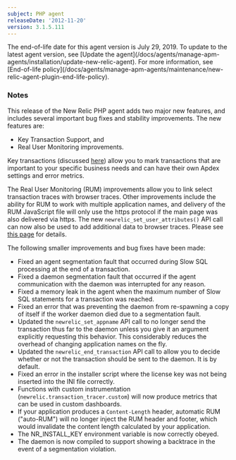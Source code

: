 ```yaml
---
subject: PHP agent
releaseDate: '2012-11-20'
version: 3.1.5.111
---
```


<Callout variant="important">
  The end-of-life date for this agent version is July 29, 2019. To update to the latest agent version, see [Update the agent](/docs/agents/manage-apm-agents/installation/update-new-relic-agent). For more information, see [End-of-life policy](/docs/agents/manage-apm-agents/maintenance/new-relic-agent-plugin-end-life-policy).
</Callout>

### Notes

This release of the New Relic PHP agent adds two major new features, and includes several important bug fixes and stability improvements. The new features are:

* Key Transaction Support, and
* Real User Monitoring improvements.

Key transactions (discussed [here](https://newrelic.com/docs/site/key-transactions)) allow you to mark transactions that are important to your specific business needs and can have their own Apdex settings and error metrics.

The Real User Monitoring (RUM) improvements allow you to link select transaction traces with browser traces. Other improvements include the ability for RUM to work with multiple application names, and delivery of the RUM JavaScript file will only use the https protocol if the main page was also delivered via https. The new `newrelic_set_user_attributes()` API call can now also be used to add additional data to browser traces. Please see [this page](https://newrelic.com/docs/features/browser-traces#set_user_attributes) for details.

The following smaller improvements and bug fixes have been made:

* Fixed an agent segmentation fault that occurred during Slow SQL processing at the end of a transaction.
* Fixed a daemon segmentation fault that occurred if the agent communication with the daemon was interrupted for any reason.
* Fixed a memory leak in the agent when the maximum number of Slow SQL statements for a transaction was reached.
* Fixed an error that was preventing the daemon from re-spawning a copy of itself if the worker daemon died due to a segmentation fault.
* Updated the `newrelic_set_appname` API call to no longer send the transaction thus far to the daemon unless you give it an argument explicitly requesting this behavior. This considerably reduces the overhead of changing application names on the fly.
* Updated the `newrelic_end_transaction` API call to allow you to decide whether or not the transaction should be sent to the daemon. It is by default.
* Fixed an error in the installer script where the license key was not being inserted into the INI file correctly.
* Functions with custom instrumentation (`newrelic.transaction_tracer.custom`) will now produce metrics that can be used in custom dashboards.
* If your application produces a `Content-Length` header, automatic RUM ("auto-RUM") will no longer inject the RUM header and footer, which would invalidate the content length calculated by your application.
* The NR_INSTALL_KEY environment variable is now correctly obeyed.
* The daemon is now compiled to support showing a backtrace in the event of a segmentation violation.
